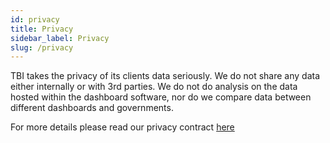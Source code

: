 ```yaml
---
id: privacy
title: Privacy
sidebar_label: Privacy
slug: /privacy
---
```


TBI takes the privacy of its clients data seriously. We do not share any data
either internally or with 3rd parties. We do not do analysis on the data hosted
within the dashboard software, nor do we compare data between different dashboards
and governments.

For more details please read our privacy contract [here](/assets/data-contract.pdf)